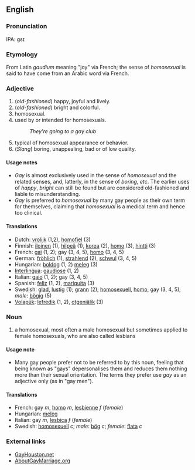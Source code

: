 ==English==
===Pronunciation===
IPA: gɛɪ

=== Etymology ===
From Latin ''gaudium'' meaning "joy" via French; the sense of ''homosexual'' is said to have come from an Arabic word via French.

=== Adjective ===
#(''old-fashioned'') happy, joyful and lively.
#(''old-fashioned'') bright and colorful.
#homosexual.
#used by or intended for homosexuals.
#:''They're going to a gay club''
#typical of homosexual appearance or behavior.
#(''Slang'') boring, unappealing, bad or of low quality.

==== Usage notes ====
*''Gay'' is almost exclusively used in the sense of ''homosexual'' and the related senses, and, latterly, in the sense of ''boring, etc''.  The earlier uses of ''happy'', ''bright'' can still be found but are considered old-fashioned and liable to misunderstanding.
*''Gay'' is preferred to ''homosexual'' by many gay people as their own term for themselves, claiming that ''homosexual'' is a medical term and hence too clinical.

==== Translations ====
*Dutch: [[vrolijk]] (1,2), [[homofiel]] (3)
*Finnish: [[iloinen]] (1), [[hilpeä]] (1), [[korea]] (2), [[homo]] (3), [[hintti]] (3)
*French: [[gai]] (1, 2); gay (3, 4, 5), [[homo]] (3, 4, 5)
*German: [[fröhlich]] (1), [[strahlend]] (2), [[schwul]] (3, 4, 5)
*Hungarian: [[boldog]] (1, 2) [[meleg]] (3)
*[[Interlingua]]: [[gaudiose]] (1, 2)
*Italian: [[gaio]] (1, 2); gay (3, 4, 5)
*Spanish: [[feliz]] (1, 2), [[mariquita]] (3)
*Swedish: [[glad]], [[lustig]] (1); [[grann]] (2); [[homosexuell]], [[homo]], gay (3, 4, 5); ''male'': [[bögig]] (5)
*[[Volapük]]: [[lefredik]] (1, 2), [[otgeniälik]] (3)

=== Noun ===
#a homosexual, most often a male homosexual but sometimes applied to female homosexuals, who are also called lesbians

==== Usage note ====
*Many gay people prefer not to be referred to by this noun, feeling that being known as "gays" depersonalises them and reduces them nothing more than their sexual orientation.  The terms they prefer use ''gay'' as an adjective only (as in "gay men").

==== Translations ====
*French: gay ''m'', [[homo]] ''m'', [[lesbienne]] ''f'' (''female'')
*Hungarian: [[meleg]]
*Italian: gay ''m'', [[lesbica]] ''f'' (''female'')
*Swedish: [[homosexuell]] ''c''; ''male'': [[bög]] ''c''; ''female'': [[flata]] ''c''

=== External links ===
* [http://www.GayHouston.net GayHouston.net]
* [http://www.AboutGayMarriage.org AboutGayMarriage.org]